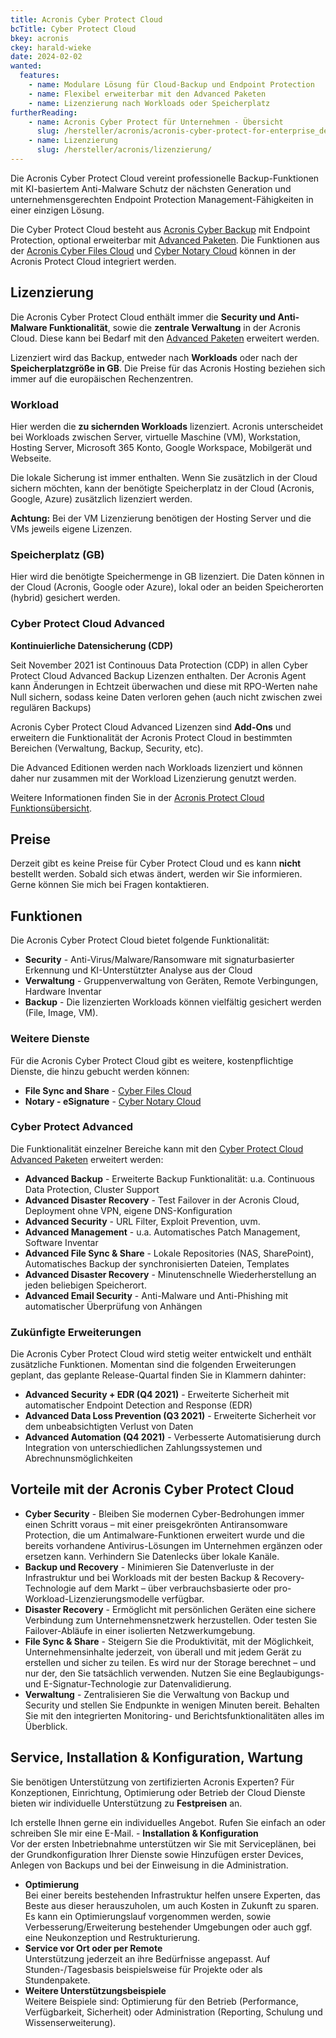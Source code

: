 ```yaml
---
title: Acronis Cyber Protect Cloud
bcTitle: Cyber Protect Cloud
bkey: acronis
ckey: harald-wieke
date: 2024-02-02
wanted:
  features:
    - name: Modulare Lösung für Cloud-Backup und Endpoint Protection
    - name: Flexibel erweiterbar mit den Advanced Paketen
    - name: Lizenzierung nach Workloads oder Speicherplatz
furtherReading:
    - name: Acronis Cyber Protect für Unternehmen - Übersicht
      slug: /hersteller/acronis/acronis-cyber-protect-for-enterprise_de.pdf
    - name: Lizenzierung
      slug: /hersteller/acronis/lizenzierung/
---
```




<Intro>

  Die Acronis Cyber Protect Cloud vereint professionelle Backup-Funktionen mit KI-basiertem Anti-Malware Schutz der nächsten Generation und unternehmensgerechten Endpoint Protection Management-Fähigkeiten in einer einzigen Lösung.

  Die Cyber Protect Cloud besteht aus [Acronis Cyber Backup](/hersteller/acronis/cyber-backup-standard/) mit Endpoint Protection, optional erweiterbar mit [Advanced Paketen](#cyber-protect-cloud-advanced). Die Funktionen aus der [Acronis Cyber Files Cloud](/hersteller/acronis/cyber-files-cloud/) und [Cyber Notary Cloud](/hersteller/acronis/cyber-notary-cloud/) können in der Acronis Protect Cloud integriert werden.

</Intro>

<TOC />



## Lizenzierung

  Die Acronis Cyber Protect Cloud enthält immer die **Security und Anti-Malware Funktionalität**, sowie die **zentrale Verwaltung** in der Acronis Cloud. Diese kann bei Bedarf mit den [Advanced Paketen](#cyber-protect-cloud-advanced) erweitert werden.

  Lizenziert wird das Backup, entweder nach **Workloads** oder nach der **Speicherplatzgröße in GB**.
  Die Preise für das Acronis Hosting beziehen sich immer auf die europäischen Rechenzentren.



### Workload

  Hier werden die **zu sichernden Workloads** lizenziert. Acronis unterscheidet bei Workloads zwischen Server, virtuelle Maschine (VM), Workstation, Hosting Server, Microsoft 365 Konto, Google Workspace, Mobilgerät und Webseite.

  Die lokale Sicherung ist immer enthalten. Wenn Sie zusätzlich in der Cloud sichern möchten, kann der benötigte Speicherplatz in der Cloud (Acronis, Google, Azure) zusätzlich lizenziert werden.


<Info>

 **Achtung:** Bei der VM Lizenzierung benötigen der Hosting Server und die VMs jeweils eigene Lizenzen.

</Info>



### Speicherplatz (GB)

  Hier wird die benötigte Speichermenge in GB lizenziert. Die Daten können in der Cloud (Acronis, Google oder Azure), lokal oder an beiden Speicherorten (hybrid) gesichert werden.



### Cyber Protect Cloud Advanced

<Info>

**Kontinuierliche Datensicherung (CDP)**

Seit November 2021 ist Continouus Data Protection (CDP) in allen Cyber Protect Cloud Advanced Backup Lizenzen enthalten.
Der Acronis Agent kann Änderungen in Echtzeit überwachen und diese mit RPO-Werten nahe Null sichern, sodass keine Daten verloren gehen (auch nicht zwischen zwei regulären Backups)

</Info>

  Acronis Cyber Protect Cloud Advanced Lizenzen sind **Add-Ons** und erweitern die Funktionalität der Acronis Protect Cloud in bestimmten Bereichen (Verwaltung, Backup, Security, etc).

  Die Advanced Editionen werden nach Workloads lizenziert und können daher nur zusammen mit der Workload Lizenzierung genutzt werden.

  Weitere Informationen finden Sie in der [Acronis Protect Cloud Funktionsübersicht](#funktionen).

## Preise


<GetInTouch variant="info">

Derzeit gibt es keine Preise für Cyber Protect Cloud und es kann **nicht** bestellt werden. Sobald sich etwas ändert, werden wir Sie informieren.
Gerne können Sie mich bei Fragen kontaktieren.

</GetInTouch>

## Funktionen

  Die Acronis Cyber Protect Cloud bietet folgende Funktionalität:

- **Security** - Anti-Virus/Malware/Ransomware mit signaturbasierter Erkennung und KI-Unterstützter Analyse aus der Cloud
- **Verwaltung** - Gruppenverwaltung von Geräten, Remote Verbingungen, Hardware Inventar
- **Backup** - Die lizenzierten Workloads können vielfältig gesichert werden (File, Image, VM).


### Weitere Dienste

  Für die Acronis Cyber Protect Cloud gibt es weitere, kostenpflichtige Dienste, die hinzu gebucht werden können:

- **File Sync and Share** - [Cyber Files Cloud](/hersteller/acronis/cyber-files-cloud/)
- **Notary - eSignature** - [Cyber Notary Cloud](/hersteller/acronis/cyber-notary-cloud/)


### Cyber Protect Advanced

  Die Funktionalität einzelner Bereiche kann mit den [Cyber Protect Cloud Advanced Paketen](/hersteller/acronis/cyber-protect-cloud/advanced/) erweitert werden:

- **Advanced Backup** - Erweiterte Backup Funktionalität: u.a. Continuous Data Protection, Cluster Support
- **Advanced Disaster Recovery** - Test Failover in der Acronis Cloud, Deployment ohne VPN, eigene DNS-Konfiguration
- **Advanced Security** - URL Filter, Exploit Prevention, uvm.
- **Advanced Management** - u.a. Automatisches Patch Management, Software Inventar
- **Advanced File Sync & Share** - Lokale Repositories (NAS, SharePoint), Automatisches Backup der synchronisierten Dateien, Templates
- **Advanced Disaster Recovery** - Minutenschnelle Wiederherstellung an jeden beliebigen Speicherort.
- **Advanced Email Security** - Anti-Malware und Anti-Phishing mit automatischer Überprüfung von Anhängen


### Zukünfigte Erweiterungen

  Die Acronis Cyber Protect Cloud wird stetig weiter entwickelt und enthält zusätzliche Funktionen. Momentan sind die folgenden Erweiterungen geplant, das geplante Release-Quartal finden Sie in Klammern dahinter:

- **Advanced Security + EDR (Q4 2021)** - Erweiterte Sicherheit mit automatischer Endpoint Detection and Response (EDR)
- **Advanced Data Loss Prevention (Q3 2021)** - Erweiterte Sicherheit vor dem unbeabsichtigten Verlust von Daten
- **Advanced Automation (Q4 2021)** - Verbesserte Automatisierung durch Integration von unterschiedlichen Zahlungssystemen und Abrechnunsmöglichkeiten


## Vorteile mit der Acronis Cyber Protect Cloud

- **Cyber Security** - Bleiben Sie modernen Cyber-Bedrohungen immer einen Schritt voraus – mit einer preisgekrönten Antiransomware Protection, die um Antimalware-Funktionen erweitert wurde und die bereits vorhandene Antivirus-Lösungen im Unternehmen ergänzen oder ersetzen kann. Verhindern Sie Datenlecks über lokale Kanäle.
- **Backup und Recovery** - Minimieren Sie Datenverluste in der Infrastruktur und bei Workloads mit der besten Backup & Recovery-Technologie auf dem Markt – über verbrauchsbasierte oder pro-Workload-Lizenzierungsmodelle verfügbar.
- **Disaster Recovery** - Ermöglicht mit persönlichen Geräten eine sichere Verbindung zum Unternehmensnetzwerk herzustellen. Oder testen Sie Failover-Abläufe in einer isolierten Netzwerkumgebung.
- **File Sync & Share** - Steigern Sie die Produktivität, mit der Möglichkeit, Unternehmensinhalte jederzeit, von überall und mit jedem Gerät zu erstellen und sicher zu teilen. Es wird nur der Storage berechnet – und nur der, den Sie tatsächlich verwenden. Nutzen Sie eine Beglaubigungs- und E-Signatur-Technologie zur Datenvalidierung.
- **Verwaltung** - Zentralisieren Sie die Verwaltung von Backup und Security und stellen Sie Endpunkte in wenigen Minuten bereit. Behalten Sie mit den integrierten Monitoring- und Berichtsfunktionalitäten alles im Überblick.


## Service, Installation & Konfiguration, Wartung

 Sie benötigen Unterstützung von zertifizierten Acronis Experten? Für Konzeptionen, Einrichtung, Optimierung oder Betrieb der Cloud Dienste bieten wir individuelle Unterstützung zu **Festpreisen** an.

 Ich erstelle Ihnen gerne ein individuelles Angebot. Rufen Sie einfach an oder schreiben SIe mir eine E-Mail. -  **Installation & Konfiguration** <br/> Vor der ersten Inbetriebnahme unterstützen wir Sie mit Serviceplänen, bei der Grundkonfiguration Ihrer Dienste sowie Hinzufügen erster Devices, Anlegen von Backups und bei der Einweisung in die Administration.
 -  **Optimierung** <br/> Bei einer bereits bestehenden Infrastruktur helfen unsere Experten, das Beste aus dieser herauszuholen, um auch Kosten in Zukunft zu sparen. Es kann ein Optimierungslauf vorgenommen werden, sowie Verbesserung/Erweiterung bestehender Umgebungen oder auch ggf. eine Neukonzeption und Restrukturierung.
 -  **Service vor Ort oder per Remote** <br/> Unterstützung jederzeit an ihre Bedürfnisse angepasst. Auf Stunden-/Tagesbasis beispielsweise für Projekte oder als Stundenpakete.
 -  **Weitere Unterstützungsbeispiele** <br/> Weitere Beispiele sind: Optimierung für den Betrieb (Performance, Verfügbarkeit, Sicherheit) oder Administration (Reporting, Schulung und Wissenserweiterung).


 <GetInTouch theme="light" />
